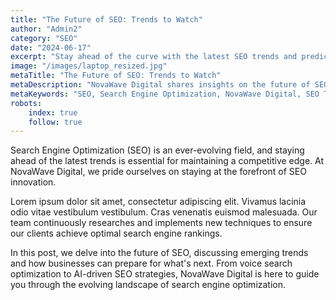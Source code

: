 ```yaml
---
title: "The Future of SEO: Trends to Watch"
author: "Admin2"
category: "SEO"
date: "2024-06-17"
excerpt: "Stay ahead of the curve with the latest SEO trends and predictions from NovaWave Digital. NovaWave Digital shares insights on the future of SEO and key trends to watch."
image: "/images/laptop_resized.jpg"
metaTitle: "The Future of SEO: Trends to Watch"
metaDescription: "NovaWave Digital shares insights on the future of SEO and key trends to watch."
metaKeywords: "SEO, Search Engine Optimization, NovaWave Digital, SEO Trends"
robots:
    index: true
    follow: true
---
```


Search Engine Optimization (SEO) is an ever-evolving field, and staying ahead of the latest trends is essential for maintaining a competitive edge. At NovaWave Digital, we pride ourselves on staying at the forefront of SEO innovation.

Lorem ipsum dolor sit amet, consectetur adipiscing elit. Vivamus lacinia odio vitae vestibulum vestibulum. Cras venenatis euismod malesuada. Our team continuously researches and implements new techniques to ensure our clients achieve optimal search engine rankings.

In this post, we delve into the future of SEO, discussing emerging trends and how businesses can prepare for what's next. From voice search optimization to AI-driven SEO strategies, NovaWave Digital is here to guide you through the evolving landscape of search engine optimization.
